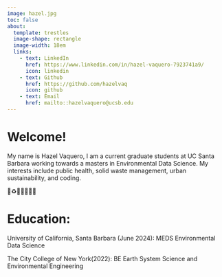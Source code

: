 ```yaml
---
image: hazel.jpg
toc: false
about:
  template: trestles
  image-shape: rectangle
  image-width: 18em
  links: 
    - text: LinkedIn
      href: https://www.linkedin.com/in/hazel-vaquero-7923741a9/
      icon: linkedin
    - text: Github
      href: https://github.com/hazelvaq
      icon: github
    - text: Email
      href: mailto::hazelvaquero@ucsb.edu
---
```

# Welcome!
My name is Hazel Vaquero, I am a current graduate students at UC Santa Barbara working towards a masters in Environmental Data Science. My interests include public health, solid waste management, urban sustainability, and coding.  

🏥♻️🌆🌳👩🏽‍💻


# Education:
University of California, Santa Barbara (June 2024): MEDS Environmental Data Science 

The City College of New York(2022): BE Earth System Science and Environmental Engineering 
